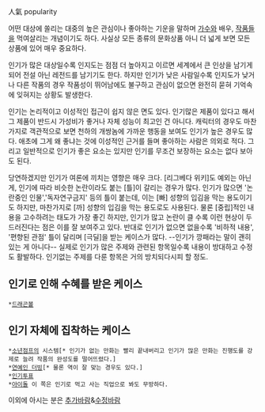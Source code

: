 人氣
popularity

어떤 대상에 쏠리는 대중의 높은 관심이나 좋아하는 기운을 말하며 [[가수]]와 배우, [[작품]]들을 먹여살리는 개념이기도 하다. 사실상 모든 종류의 문화상품 아니 더 넓게 보면 모든 상품에 있어 매우 중요하다.

인기가 많은 대상일수록 인지도는 점점 더 높아지고 이르면 세계에서 큰 인상을 남기게 되어 전설 아닌 레전드를 남기기도 한다. 하지만 인기가 낮은 사람일수록 인지도가 낮거나 다른 작품의 경우 작품성이 뛰어남에도 불구하고 관심이 없으면 완전히 묻혀 기억속에 잊혀지는 상황도 발생한다.

인기는 논리적이고 이성적인 접근이 쉽지 않은 면도 있다. 인기많은 제품이 있다고 해서 그 제품이 반드시 가성비가 좋거나 자체 성능이 최고인 건 아니다. 캐릭터의 경우도 마찬가지로 객관적으로 보면 천하의 개쌍놈에 가까운 행동을 보여도 인기가 높은 경우도 많다. 애초에 그게 왜 좋냐는 것에 이성적인 근거를 들며 좋아하는 사람은 의외로 적다. 그리고 일반적으로 인기가 좋은 요소는 있지만 인기를 무조건 보장하는 요소는 없다 보아도 된다. 


당연하겠지만 인기가 여론에 끼치는 영향은 매우 크다. [리그베다 위키]도 예외는 아닌 게, 인기에 따라 비슷한 논란이라도 붙는 [틀]이 갈리는 경우가 많다. 인기가 많으면 '논란중인 인물','독자연구금지' 등의 틀이 붙는데, 이는 [빠] 성향의 입김을 막는 용도이기도 하지만, 마찬가지로 [까] 성향의 입김을 막는 용도로도 사용된다. 물론 [중립]적인 내용을 고수하려는 태도가 가장 좋긴 하지만, 인기가 많고 논란이 클 수록 이런 현상이 두드러진다는 점은 이를 잘 보여주고 있다.
반대로 인기가 없으면 없을수록 '비하적 내용', '편향된 관점' 틀이 달리며 [극딜]을 받는 케이스가 많다. --인기가 깡패라는 말이 괜히 있는 게 아니다-- 실제로 인기가 많은 주제와 관련된 항목일수록 내용이 방대하고 수정도 활발하다. 인기없는 주제를 다룬 항목은 거의 방치되다시피 할 정도.

== 인기로 인해 수혜를 받은 케이스 ==
 *[[드래곤볼]]


== 인기 자체에 집착하는 케이스 ==
 *[[소년점프]]의 시스템[* 인기가 없는 만화는 빨리 끝내버리고 인기가 많은 만화는 진행도를 강제로 늘려 작품의 완성도를 떨어뜨렸다.]
 *[[연예인 더빙]][* 물론 역이 잘 맞는 경우도 있다.]
 *[[인기투표]]
 *[[아이돌]] 이 쪽은 인기로 먹고 사는 직업으로 봐도 무방하다.
 


이외에 아시는 분은 [[추가바람]]&[[수정바람]]
